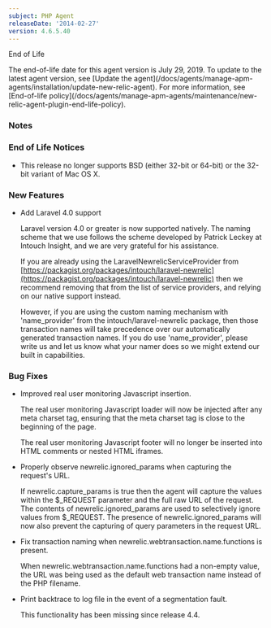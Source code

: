 ```yaml
---
subject: PHP Agent
releaseDate: '2014-02-27'
version: 4.6.5.40
---
```


End of Life

<Callout variant="important">
  The end-of-life date for this agent version is July 29, 2019. To update to the latest agent version, see [Update the agent](/docs/agents/manage-apm-agents/installation/update-new-relic-agent). For more information, see [End-of-life policy](/docs/agents/manage-apm-agents/maintenance/new-relic-agent-plugin-end-life-policy).
</Callout>

### Notes

### End of Life Notices

* This release no longer supports BSD (either 32-bit or 64-bit) or the 32-bit variant of Mac OS X.

### New Features

* Add Laravel 4.0 support

  Laravel version 4.0 or greater is now supported natively. The naming scheme that we use follows the scheme developed by Patrick Leckey at Intouch Insight, and we are very grateful for his assistance.

  If you are already using the LaravelNewrelicServiceProvider from [https://packagist.org/packages/intouch/laravel-newrelic](https://packagist.org/packages/intouch/laravel-newrelic) then we recommend removing that from the list of service providers, and relying on our native support instead.

  However, if you are using the custom naming mechanism with 'name_provider' from the intouch/laravel-newrelic package, then those transaction names will take precedence over our automatically generated transaction names. If you do use 'name_provider', please write us and let us know what your namer does so we might extend our built in capabilities.

### Bug Fixes

* Improved real user monitoring Javascript insertion.

  The real user monitoring Javascript loader will now be injected after any meta charset tag, ensuring that the meta charset tag is close to the beginning of the page.

  The real user monitoring Javascript footer will no longer be inserted into HTML comments or nested HTML iframes.
* Properly observe newrelic.ignored_params when capturing the request's URL.

  If newrelic.capture_params is true then the agent will capture the values within the $\_REQUEST parameter and the full raw URL of the request. The contents of newrelic.ignored_params are used to selectively ignore values from $\_REQUEST. The presence of newrelic.ignored_params will now also prevent the capturing of query parameters in the request URL.
* Fix transaction naming when newrelic.webtransaction.name.functions is present.

  When newrelic.webtransaction.name.functions had a non-empty value, the URL was being used as the default web transaction name instead of the PHP filename.
* Print backtrace to log file in the event of a segmentation fault.

  This functionality has been missing since release 4.4.
